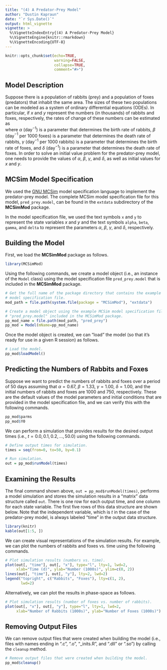 ```yaml
---
title: "(4) A Predator-Prey Model"
author: "Dustin Kapraun"
date: "`r Sys.Date()`"
output: html_vignette
vignette: >
  %\VignetteIndexEntry{(4) A Predator-Prey Model}
  %\VignetteEngine{knitr::rmarkdown}
  %\VignetteEncoding{UTF-8}
---
```


```r
knitr::opts_chunk$set(echo=TRUE,
                      warning=FALSE,
                      collapse=TRUE,
                      comment="#>")
```

## Model Description

Suppose there is a population of rabbits (prey) and a population of foxes (predators) that inhabit the same area. The sizes of these two populations can be modeled as a system of ordinary differential equations (ODEs). In particular, if $x$ and $y$ represent the numbers (in thousands) of rabbits and foxes, respectively, the rates of change of these numbers can be estimated as  
\begin{align}
  \frac{\textrm{d}x}{\textrm{d}t} &= \alpha x - \beta x y, \\
  \frac{\textrm{d}y}{\textrm{d}t} &= \gamma x y - \delta y, \\
\end{align}
where $\alpha$ (day$^{-1}$) is a parameter that determines the birth rate of rabbits, $\beta$ (day$^{-1}$ per 1000 foxes) is a parameter that determines the death rate of rabbits, $\gamma$ (day$^{-1}$ per 1000 rabbits) is a parameter that determines the birth rate of foxes, and $\delta$ (day$^{-1}$) is a parameter that determines the death rate of foxes. In order to solve an initial value problem for the predator-prey model, one needs to provide the values of $\alpha$, $\beta$, $\gamma$, and $\delta$, as well as initial values for $x$ and $y$.

## MCSim Model Specification

We used the [GNU MCSim](https://www.gnu.org/software/mcsim/) model specification language to implement the predator-prey model. The complete MCSim model specification file for this model, `pred_prey.model`, can be found in the `extdata` subdirectory of the **MCSimMod** package.

In the model specification file, we used the text symbols `x` and `y` to represent the state variables $x$ and $y$ and the text symbols `alpha`, `beta`, `gamma`, and `delta` to represent the parameters $\alpha$, $\beta$, $\gamma$, and $\delta$, respectively.

## Building the Model

First, we load the **MCSimMod** package as follows.
```r
library(MCSimMod)
```

Using the following commands, we create a model object (i.e., an instance of the `Model` class) using the model specification file `pred_prey.model` that is included in the **MCSimMod** package.
```r
# Get the full name of the package directory that contains the example MCSim
# model specification file.
mod_path = file.path(system.file(package = "MCSimMod"), "extdata")

# Create a model object using the example MCSim model specification file 
# "pred_prey.model" included in the MCSimMod package.
pp_mod_name = file.path(mod_path, "pred_prey")
pp_mod = Model(mName=pp_mod_name)
```

Once the model object is created, we can "load" the model (so that it's ready for use in a given R session) as follows.
```r
# Load the model.
pp_mod$loadModel()
```

## Predicting the Numbers of Rabbits and Foxes

Suppose we want to predict the numbers of rabbits and foxes over a period of 50 days assuming that $\alpha = 0.67$, $\beta = 1.33$, $\gamma = 1.00$, $\delta = 1.00$, and the initial numbers of rabbits and foxes are 1000 and 750, respectively. These are the default values of the model parameters and initial conditions that are provided in the model specification file, and we can verify this with the following commands.
```r
pp_mod$parms
pp_mod$Y0
```
We can perform a simulation that provides results for the desired output times (i.e., $t = 0.0, 0.1, 0.2, \ldots, 50.0$) using the following commands.
```r
# Define output times for simulation.
times = seq(from=0, to=50, by=0.1)

# Run simulation.
out = pp_mod$runModel(times)
```

## Examining the Results

The final command shown above, `out = pp_mod$runModel(times)`,  performs a model simulation and stores the simulation results in a "matrix" data structure called `out`. There is one row for each output time, and one column for each state variable. The first five rows of this data structure are shown below. Note that the independent variable, which is $t$ in the case of the predator-prey model, is always labeled "time" in the output data structure.
```r
library(knitr)
kable(out[1:5, ])
```

We can create visual representations of the simulation results. For example, we can plot the numbers of rabbits and foxes vs. time using the following commands.
```r
# Plot simulation results (numbers vs. time).
plot(out[, "time"], out[, "x"], type="l", lty=1, lwd=2,
     xlab="Time (d)", ylab="Number (1000s)", ylim=c(0, 2))
lines(out[, "time"], out[, "y"], lty=2, lwd=2)
legend("topright", c("Rabbits", "Foxes"), lty=c(1, 2),
       lwd=2)
```

Alternatively, we can plot the results in phase-space as follows.
```r
# Plot simulation results (number of foxes vs. number of rabbits).
plot(out[, "x"], out[, "y"], type="l", lty=1, lwd=2,
     xlab="Number of Rabbits (1000s)", ylab="Number of Foxes (1000s)")
```

## Removing Output Files

We can remove output files that were created when building the model (i.e., files with names ending in ".c", ".o", "_inits.R", and ".dll" or ".so") by calling the `cleanup` method.
```r
# Remove output files that were created when building the model.
pp_mod$cleanup()
```